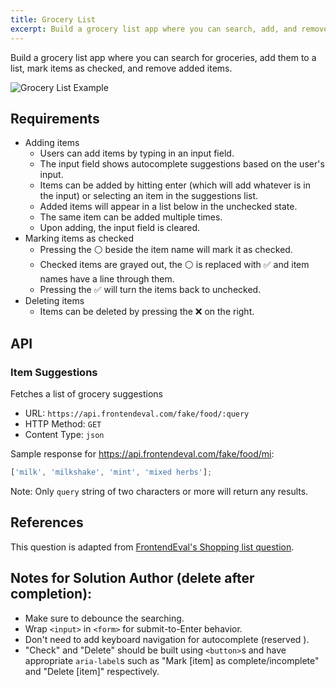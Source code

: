 ```yaml
---
title: Grocery List
excerpt: Build a grocery list app where you can search, add, and remove items
---
```


Build a grocery list app where you can search for groceries, add them to a list, mark items as checked, and remove added items.

![Grocery List Example](/img/questions/grocery-list/grocery-list-example.png)

## Requirements

- Adding items
  - Users can add items by typing in an input field.
  - The input field shows autocomplete suggestions based on the user's input.
  - Items can be added by hitting enter (which will add whatever is in the input) or selecting an item in the suggestions list.
  - Added items will appear in a list below in the unchecked state.
  - The same item can be added multiple times.
  - Upon adding, the input field is cleared.
- Marking items as checked
  - Pressing the ⚪ beside the item name will mark it as checked.
  - Checked items are grayed out, the ⚪ is replaced with ✅ and item names have a line through them.
  - Pressing the ✅ will turn the items back to unchecked.
- Deleting items
  - Items can be deleted by pressing the ❌ on the right.

## API

### Item Suggestions

Fetches a list of grocery suggestions

- URL: `https://api.frontendeval.com/fake/food/:query`
- HTTP Method: `GET`
- Content Type: `json`

Sample response for https://api.frontendeval.com/fake/food/mi:

```js
['milk', 'milkshake', 'mint', 'mixed herbs'];
```

Note: Only `query` string of two characters or more will return any results.

## References

This question is adapted from [FrontendEval's Shopping list question](https://frontendeval.com/questions/shopping-list).

## Notes for Solution Author (delete after completion):

- Make sure to debounce the searching.
- Wrap `<input>` in `<form>` for submit-to-Enter behavior.
- Don't need to add keyboard navigation for autocomplete (reserved ).
- "Check" and "Delete" should be built using `<button>`s and have appropriate `aria-label`s such as "Mark [item] as complete/incomplete" and "Delete [item]" respectively.
